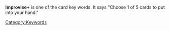 {{Stub}}
'''Improvise+''' is one of the card key words. It says "Choose 1 of 5 cards to put into your hand."

[[Category:Keywords]]